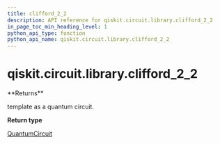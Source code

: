 ```yaml
---
title: clifford_2_2
description: API reference for qiskit.circuit.library.clifford_2_2
in_page_toc_min_heading_level: 1
python_api_type: function
python_api_name: qiskit.circuit.library.clifford_2_2
---
```


<span id="qiskit-circuit-library-clifford-2-2" />

# qiskit.circuit.library.clifford\_2\_2

<Function id="qiskit.circuit.library.clifford_2_2" isDedicatedPage={true} github="https://github.com/qiskit/qiskit/tree/stable/0.22/qiskit/circuit/library/templates/clifford/clifford_2_2.py" signature="clifford_2_2()">
  **Returns**

  template as a quantum circuit.

  **Return type**

  [QuantumCircuit](qiskit.circuit.QuantumCircuit "qiskit.circuit.QuantumCircuit")
</Function>

